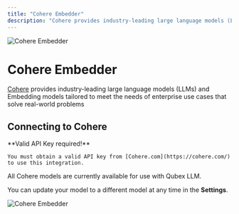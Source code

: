 ```yaml
---
title: "Cohere Embedder"
description: "Cohere provides industry-leading large language models (LLMs) and Embedding models tailored to meet the needs of enterprise use cases that solve real-world problems"
---
```



<Image
  src="/images/Qubex LLM-setup/embedder-configuration/cloud/cohere/header-image.png"
  height={1080}
  width={1920}
  quality={100}
  alt="Cohere Embedder"
/>

# Cohere Embedder

[Cohere](https://cohere.com/) provides industry-leading large language models (LLMs) and Embedding models tailored to meet the needs of enterprise use cases that solve real-world problems

## Connecting to Cohere

<Callout type="info" emoji="️💡">
  **Valid API Key required!**

    You must obtain a valid API key from [Cohere.com](https://cohere.com/) to use this integration.

</Callout>

All Cohere models are currently available for use with Qubex LLM.

You can update your model to a different model at any time in the **Settings**.

<Image
  src="/images/Qubex LLM-setup/embedder-configuration/cloud/cohere/cohere-embedder.png"
  height={1080}
  width={1920}
  quality={100}
  alt="Cohere Embedder"
/>
